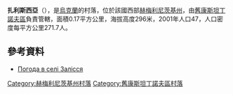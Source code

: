 {{coord|49|54|45|N|27|6|43|E|scale:100000|display=title}}

'''扎利斯西亞'''（{{lang-uk|Залісся}}），是[[烏克蘭|烏克蘭]]的村落，位於該國西部[[赫梅利尼茨基州|赫梅利尼茨基州]]，由[[舊康斯坦丁諾夫區|舊康斯坦丁諾夫區]]負責管轄，面積0.17平方公里，海拔高度296米，2001年人口47，人口密度每平方公里271.7人。

==參考資料==
* [http://weather.in.ua/ua/hmel'nickaja/8342 Погода в селі Залісся] {{Wayback|url=http://weather.in.ua/ua/hmel'nickaja/8342 |date=20111220112357 }}

{{DEFAULTSORT:Залісся}}
[[Category:赫梅利尼茨基州村落|Category:赫梅利尼茨基州村落]]
[[Category:舊康斯坦丁諾夫區村落|Category:舊康斯坦丁諾夫區村落]]


{{Khmelnytskyi-geo-stub}}